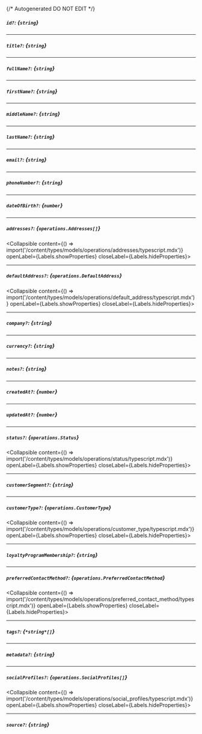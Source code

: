 {/* Autogenerated DO NOT EDIT  */}

##### `id?`: *{`string`}*

---
##### `title?`: *{`string`}*

---
##### `fullName?`: *{`string`}*

---
##### `firstName?`: *{`string`}*

---
##### `middleName?`: *{`string`}*

---
##### `lastName?`: *{`string`}*

---
##### `email?`: *{`string`}*

---
##### `phoneNumber?`: *{`string`}*

---
##### `dateOfBirth?`: *{`number`}*

---
##### `addresses?`: *{`operations.Addresses[]`}*
<Collapsible content={() => import('/content/types/models/operations/addresses/typescript.mdx')} openLabel={Labels.showProperties} closeLabel={Labels.hideProperties}>
</Collapsible>

---
##### `defaultAddress?`: *{`operations.DefaultAddress`}*
<Collapsible content={() => import('/content/types/models/operations/default_address/typescript.mdx')} openLabel={Labels.showProperties} closeLabel={Labels.hideProperties}>
</Collapsible>

---
##### `company?`: *{`string`}*

---
##### `currency?`: *{`string`}*

---
##### `notes?`: *{`string`}*

---
##### `createdAt?`: *{`number`}*

---
##### `updatedAt?`: *{`number`}*

---
##### `status?`: *{`operations.Status`}*
<Collapsible content={() => import('/content/types/models/operations/status/typescript.mdx')} openLabel={Labels.showProperties} closeLabel={Labels.hideProperties}>
</Collapsible>

---
##### `customerSegment?`: *{`string`}*

---
##### `customerType?`: *{`operations.CustomerType`}*
<Collapsible content={() => import('/content/types/models/operations/customer_type/typescript.mdx')} openLabel={Labels.showProperties} closeLabel={Labels.hideProperties}>
</Collapsible>

---
##### `loyaltyProgramMembership?`: *{`string`}*

---
##### `preferredContactMethod?`: *{`operations.PreferredContactMethod`}*
<Collapsible content={() => import('/content/types/models/operations/preferred_contact_method/typescript.mdx')} openLabel={Labels.showProperties} closeLabel={Labels.hideProperties}>
</Collapsible>

---
##### `tags?`: *{`*string*[]`}*

---
##### `metadata?`: *{`string`}*

---
##### `socialProfiles?`: *{`operations.SocialProfiles[]`}*
<Collapsible content={() => import('/content/types/models/operations/social_profiles/typescript.mdx')} openLabel={Labels.showProperties} closeLabel={Labels.hideProperties}>
</Collapsible>

---
##### `source?`: *{`string`}*


